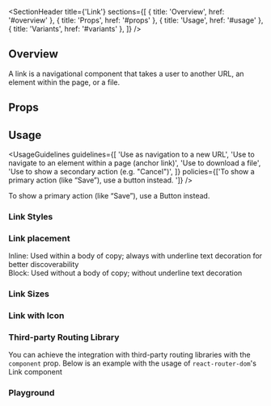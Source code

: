 
<Meta of={LinkStories} />

<SectionHeader
  title={'Link'}
  sections={[
    { title: 'Overview', href: '#overview' },
    { title: 'Props', href: '#props' },
    { title: 'Usage', href: '#usage' },
    { title: 'Variants', href: '#variants' },
  ]}
/>

## Overview

A link is a navigational component that takes a user to another URL, an element within the page,
or a file.

## Props

<ArgTypes of={Link} />

## Usage

<UsageGuidelines
  guidelines={[
    'Use as navigation to a new URL',
    'Use to navigate to an element within a page (anchor link)',
    'Use to download a file',
    'Use to show a secondary action (e.g. "Cancel")',
  ]}
  policies={['To show a primary action (like “Save”), use a button instead. ']}
/>

<Tip>To show a primary action (like “Save”), use a Button instead. </Tip>

<SubsectionHeader title="Variants" />

### Link Styles

<Canvas of={LinkStories.LinkStyles} />

### Link placement

Inline: Used within a body of copy; always with underline text decoration for better discoverability <br/>
Block: Used without a body of copy; without underline text decoration

<Canvas of={LinkStories.Placement} />

### Link Sizes

<Canvas of={LinkStories.Sizes} />

### Link with Icon

<Canvas of={LinkStories.LinkWithIcon} />

### Third-party Routing Library

You can achieve the integration with third-party routing libraries with the `component` prop. Below is an example with the usage of `react-router-dom`'s Link component

<Canvas of={LinkStories.ThirdPartyRoutingLibrary} />

### Playground

<Canvas of={LinkStories.Playground} />
